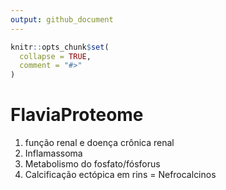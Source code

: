 ```yaml
---
output: github_document
---
```


<!-- README.md is generated from README.Rmd. Please edit that file -->

```r
knitr::opts_chunk$set(
  collapse = TRUE,
  comment = "#>"
)
```

# FlaviaProteome

<!-- badges: start -->
<!-- badges: end -->

1. função renal e doença crônica renal
2. Inflamassoma
3. Metabolismo do fosfato/fósforus
4. Calcificação ectópica em rins = Nefrocalcinos
